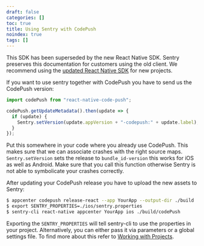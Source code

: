 ```yaml
---
draft: false
categories: []
toc: true
title: Using Sentry with CodePush
noindex: true
tags: []
---
```


<Alert level="warning" title="Note"><markdown>

This SDK has been superseded by the new React Native SDK. Sentry preserves this documentation for customers using the old client. We recommend using the [updated React Native SDK](/platforms/react-native/) for new projects.

</markdown></Alert>

If you want to use sentry together with CodePush you have to send us the CodePush version:

```javascript
import codePush from "react-native-code-push";

codePush.getUpdateMetadata().then(update => {
  if (update) {
    Sentry.setVersion(update.appVersion + "-codepush:" + update.label);
  }
});
```

Put this somewhere in your code where you already use CodePush. This makes sure that we can associate crashes with the right source maps. `Sentry.setVersion` sets the release to `bundle_id-version` this works for iOS as well as Android. Make sure that you call this function otherwise Sentry is not able to symbolicate your crashes correctly.

After updating your CodePush release you have to upload the new assets to Sentry:

```bash
$ appcenter codepush release-react --app YourApp --output-dir ./build
$ export SENTRY_PROPERTIES=./ios/sentry.properties
$ sentry-cli react-native appcenter YourApp ios ./build/codePush
```

Exporting the `SENTRY_PROPERTIES` will tell sentry-cli to use the properties in your project. Alternatively, you can either pass it via parameters or a global settings file. To find more about this refer to [Working with Projects](/product/cli/configuration/#sentry-cli-working-with-projects).
